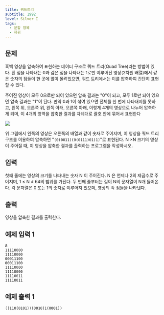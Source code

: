 ```yaml
---
title: 쿼드트리
subtitle: 1992
level: Silver I
tags:
  - 분할 정복
  - 재귀
---
```


## 문제

흑백 영상을 압축하여 표현하는 데이터 구조로 쿼드 트리(Quad Tree)라는 방법이 있다. 흰 점을 나타내는 0과 검은 점을 나타내는 1로만 이루어진 영상(2차원 배열)에서 같은 숫자의 점들이 한 곳에 많이 몰려있으면, 쿼드 트리에서는 이를 압축하여 간단히 표현할 수 있다.

주어진 영상이 모두 0으로만 되어 있으면 압축 결과는 "0"이 되고, 모두 1로만 되어 있으면 압축 결과는 "1"이 된다. 만약 0과 1이 섞여 있으면 전체를 한 번에 나타내지를 못하고, 왼쪽 위, 오른쪽 위, 왼쪽 아래, 오른쪽 아래, 이렇게 4개의 영상으로 나누어 압축하게 되며, 이 4개의 영역을 압축한 결과를 차례대로 괄호 안에 묶어서 표현한다

![](https://www.acmicpc.net/JudgeOnline/upload/201007/qq.png)

위 그림에서 왼쪽의 영상은 오른쪽의 배열과 같이 숫자로 주어지며, 이 영상을 쿼드 트리 구조를 이용하여 압축하면 "`(0(0011)(0(0111)01)1)`"로 표현된다. N ×N 크기의 영상이 주어질 때, 이 영상을 압축한 결과를 출력하는 프로그램을 작성하시오.

## 입력

첫째 줄에는 영상의 크기를 나타내는 숫자 N 이 주어진다. N 은 언제나 2의 제곱수로 주어지며, 1 ≤ N ≤ 64의 범위를 가진다. 두 번째 줄부터는 길이 N의 문자열이 N개 들어온다. 각 문자열은 0 또는 1의 숫자로 이루어져 있으며, 영상의 각 점들을 나타낸다.

## 출력

영상을 압축한 결과를 출력한다.

## 예제 입력 1

```
8
11110000
11110000
00011100
00011100
11110000
11110000
11110011
11110011
```

## 예제 출력 1

```
((110(0101))(0010)1(0001))
```
